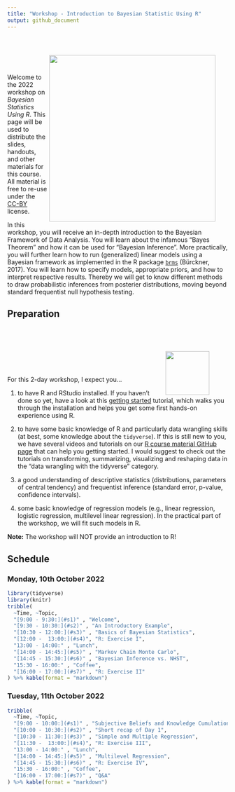 ```yaml
---
title: "Workshop - Introduction to Bayesian Statistic Using R"
output: github_document
---
```



<div style = "padding: 2em;">
<img src="https://github.com/masurp/workshop_bayes/blob/main/slides/slides_01_files/figure-html/coin-out4-1.png?raw=true" width = 380 align="right" />
</div>

Welcome to the 2022 workshop on *Bayesian Statistics Using R*. This page will be used to distribute the slides, handouts, and other materials for this course. All material is free to re-use under the [CC-BY](https://github.com/masurp/workshop_bayes/blob/main/LICENSE.md) license.

In this workshop, you will receive an in-depth introduction to the Bayesian Framework of Data Analysis. You will learn about the infamous "Bayes Theorem" and how it can be used for "Bayesian Inference".  More practically, you will further learn how to run (generalized) linear models using a Bayesian framework as implemented in the R package [`brms`](http://paul-buerkner.github.io/brms/index.html) (Bürckner, 2017). You will learn how to specify models, appropriate priors, and how to interpret respective results. Thereby we will get to know different methods to draw probabilistic inferences from posterier distributions, moving beyond standard frequentist null hypothesis testing.


## Preparation

<div style = "padding: 3em;">
<img src="https://raw.githubusercontent.com/paul-buerkner/brms/master/man/figures/brms.png" width = 100 align="right" />
</div>

For this 2-day workshop, I expect you... 

1. to have R and RStudio installed. If you haven't done so yet, have a look at this [getting started](https://github.com/ccs-amsterdam/r-course-material/blob/master/tutorials/R_basics_1_getting_started.md) tutorial, which walks you through the installation and helps you get some first hands-on experience using R. 

2. to have some basic knowledge of R and particularly data wrangling skills (at best, some knowledge about the `tidyverse`). If this is still new to you, we have several videos and tutorials on our [R course material GitHub page](https://github.com/ccs-amsterdam/r-course-material) that can help you getting started. I would suggest to check out the tutorials on transforming, summarizing, visualizing and reshaping data in the "data wrangling with the tidyverse" category. 

3. a good understanding of descriptive statistics (distributions, parameters of central tendency) and frequentist inference (standard error, p-value, confidence intervals).

4. some basic knowledge of regression models (e.g., linear regression, logistic regression, multilevel linear regression). In the practical part of the workshop, we will fit such models in R. 

**Note:** The workshop will NOT provide an introduction to R!


## Schedule

### Monday, 10th October 2022

```r
library(tidyverse)
library(knitr)
tribble(
  ~Time, ~Topic,
  "[9:00 - 9:30:](#s1)" , "Welcome", 
  "[9:30 - 10:30:](#s2)" , "An Introductory Example",  
  "[10:30 - 12:00:](#s3)" , "Basics of Bayesian Statistics",
  "[12:00 -  13:00:](#s4)", "R: Exercise I",
  "13:00 - 14:00:" , "Lunch",	
  "[14:00 - 14:45:](#s5)" , "Markov Chain Monte Carlo",
  "[14:45 - 15:30:](#s6)" , "Bayesian Inference vs. NHST", 
  "15:30 - 16:00:" , "Coffee",
  "[16:00 - 17:00:](#s7)" , "R: Exercise II"
) %>% kable(format = "markdown")
```


### Tuesday, 11th October 2022

```r
tribble(
  ~Time, ~Topic,
  "[9:00 - 10:00:](#s1)" , "Subjective Beliefs and Knowledge Cumulation", 
  "[10:00 - 10:30:](#s2)" , "Short recap of Day 1",  
  "[10:30 - 11:30:](#s3)" , "Simple and Multiple Regression",	
  "[11:30 -  13:00:](#s4)", "R: Exercise III",
  "13:00 - 14:00:" , "Lunch",	
  "[14:00 - 14:45:](#s5)" , "Multilevel Regression",	
  "[14:45 - 15:30:](#s6)" , "R: Exercise IV", 
  "15:30 - 16:00:" , "Coffee",
  "[16:00 - 17:00:](#s7)" , "Q&A"
) %>% kable(format = "markdown")
```




